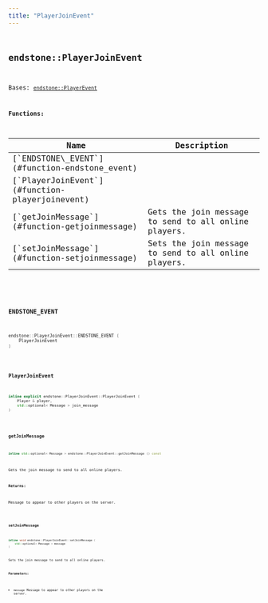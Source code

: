 ```yaml
---
title: "PlayerJoinEvent"
---
```


## <code className="doc-symbol doc-symbol-class"/> endstone::PlayerJoinEvent

Bases: [`endstone::PlayerEvent`](classendstone_1_1_player_event.md)
















**Functions:**

<table>
<thead>
   <tr>
      <th>Name</th>
      <th>Description</th>
   </tr>
</thead>
<tbody>
<tr key="classendstone_1_1_player_join_event_1a8d98db7f36578c9563fa158defc791f1">
    <td>[`ENDSTONE\_EVENT`](#function-endstone_event)</td>
    <td></td>
</tr>
<tr key="classendstone_1_1_player_join_event_1a57649db75a39610202ffecf345d4e09b">
    <td>[`PlayerJoinEvent`](#function-playerjoinevent)</td>
    <td></td>
</tr>
<tr key="classendstone_1_1_player_join_event_1af6a9da33988a5734a055434ba384faeb">
    <td>[`getJoinMessage`](#function-getjoinmessage)</td>
    <td>Gets the join message to send to all online players.</td>
</tr>
<tr key="classendstone_1_1_player_join_event_1a63594b91d25a768fef8edcd5ca24bd93">
    <td>[`setJoinMessage`](#function-setjoinmessage)</td>
    <td>Sets the join message to send to all online players.</td>
</tr>
</tbody>
</table>

### <code className="doc-symbol doc-symbol-function"/> ENDSTONE\_EVENT

```cpp
endstone::PlayerJoinEvent::ENDSTONE_EVENT (
    PlayerJoinEvent
) 
```


### <code className="doc-symbol doc-symbol-function"/> PlayerJoinEvent

```cpp
inline explicit endstone::PlayerJoinEvent::PlayerJoinEvent (
    Player & player,
    std::optional< Message > join_message
) 
```


### <code className="doc-symbol doc-symbol-function"/> getJoinMessage

```cpp
inline std::optional< Message > endstone::PlayerJoinEvent::getJoinMessage () const
```

Gets the join message to send to all online players.



**Returns:**

Message to appear to other players on the server. 





        
### <code className="doc-symbol doc-symbol-function"/> setJoinMessage

```cpp
inline void endstone::PlayerJoinEvent::setJoinMessage (
    std::optional< Message > message
) 
```

Sets the join message to send to all online players.



**Parameters:**


* `message` Message to appear to other players on the server. 




        